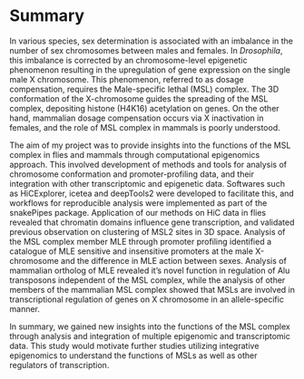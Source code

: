 # Summary
\setstretch{1.2}
In various species, sex determination is associated with an imbalance in the number of sex chromosomes between males and females. In *Drosophila*, this imbalance is corrected by an chromosome-level epigenetic phenomenon resulting in the upregulation of gene expression on the single male X chromosome. This phenomenon, referred to as dosage compensation, requires the Male-specific lethal (MSL) complex. The 3D conformation of the X-chromosome guides the spreading of the MSL complex, depositing histone (H4K16) acetylation on genes. On the other hand, mammalian dosage compensation occurs via X inactivation in females, and the role of MSL complex in mammals is poorly understood.

The aim of my project was to provide insights into the functions of the MSL complex in flies and mammals through computational epigenomics approach. This involved development of methods and tools for analysis of chromosome conformation and promoter-profiling data, and their integration with other transcriptomic and epigenetic data. Softwares such as HiCExplorer, icetea and deepTools2 were developed to facilitate this, and workflows for reproducible analysis were implemented as part of the snakePipes package. Application of our methods on HiC data in flies revealed that chromatin domains influence gene transcription, and validated previous observation on clustering of MSL2 sites in 3D space. Analysis of the MSL complex member MLE through promoter profiling identified a catalogue of MLE sensitive and insensitive promoters at the male X-chromosome and the difference in MLE action between sexes. Analysis of mammalian ortholog of MLE revealed it’s novel function in regulation of Alu transposons independent of the MSL complex, while the analysis of other members of the mammalian MSL complex showed that MSLs are involved in transcriptional regulation of genes on X chromosome in an allele-specific manner.

In summary, we gained new insights into the functions of the MSL complex through analysis and integration of multiple epigenomic and transcriptomic data. This study would motivate further studies utilizing integrative epigenomics to understand the functions of MSLs as well as other regulators of transcription.
\setstretch{1.5}